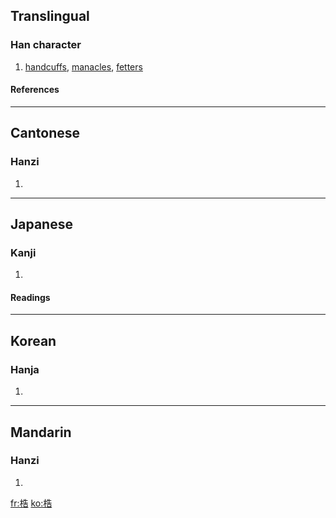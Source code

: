 ==Translingual==
===Han character===
{{Han char|rn=75|rad=木|as=07|sn=11|four=4496<sub>1</sub>|canj=木竹土口 (DHGR)}}
# [[handcuffs]], [[manacles]], [[fetters]]
====References====
{{Han ref|kx=0528.210|dkj=14841|dj=0917.090|hdz=21215.080|uh=688F|ud=26767|bh=D5C0|bd=54720}}

----
==Cantonese==
===Hanzi===
{{yue-hanzi|jyut=|y=guk1}}
# {{defn|Cantonese}}

----
==Japanese==
===Kanji===
{{ja-kanji|grade=|rs=木07}}
# {{defn|Japanese}} 
====Readings====
{{ja-readings|on=[[こく]] (koku), [[かく]] (kaku)|kun=[[てかせ]] (tekase)}}

----
==Korean==
===Hanja===
{{ko-hanja|hangeul=곡|eumhun=|rv=gok|mr=kok|y=kok}}
# {{defn|Korean}}

----
==Mandarin==
===Hanzi===
{{cmn-hanzi|pin=[[gù]] (gu4), [[jué]] (jue2)|wg=ku<sup>4</sup>, chüeh<sup>2</sup>}}
# {{defn|Mandarin}}

[[fr:梏]]
[[ko:梏]]